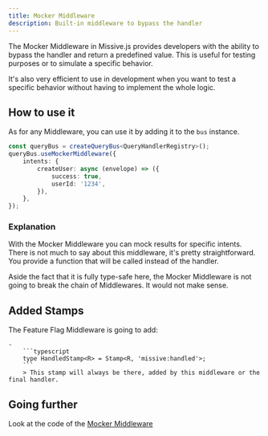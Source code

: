 ```yaml
---
title: Mocker Middleware
description: Built-in middleware to bypass the handler
---
```



The Mocker Middleware in Missive.js provides developers with the ability to bypass the handler and return a predefined value. 
This is useful for testing purposes or to simulate a specific behavior.

It's also very efficient to use in development when you want to test a specific behavior without having to implement the whole logic.

## How to use it

As for any Middleware, you can use it by adding it to the `bus` instance.

```typescript
const queryBus = createQueryBus<QueryHandlerRegistry>();
queryBus.useMockerMiddleware({
    intents: {
        createUser: async (envelope) => ({
            success: true,
            userId: '1234',
        }),
    },
});
```

### Explanation

With the Mocker Middleware you can mock results for specific intents.
There is not much to say about this middleware, it's pretty straightforward. You provide a function that will be called instead of the handler.

<Aside title="Consistency" type="tip">
Aside the fact that it is fully type-safe here, the Mocker Middleware is not going to break the chain of Middlewares. It would not make sense.
</Aside>

## Added Stamps 

The Feature Flag Middleware is going to add:

    -    
        ```typescript
        type HandledStamp<R> = Stamp<R, 'missive:handled'>;
        ```
        > This stamp will always be there, added by this middleware or the final handler.

## Going further

<div class='flex flex-row'>
    <span className='pr-2'>Look at the code of the </span>
    <a href="https://github.com/Missive-js/missive.js/tree/main/libs/missive.js/src/middlewares/mocker-middleware.ts" class="contents" target="_blank"><Icon name="github" class="mr-2"/>Mocker Middleware</a>
</div>
